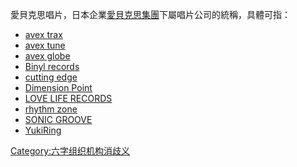 愛貝克思唱片，日本企業[[愛貝克思集團|愛貝克思集團]]下屬唱片公司的統稱，具體可指：
*[[avex_trax|avex trax]]
*[[avex_tune|avex tune]]
*[[avex_globe|avex globe]]
*[[Binyl_records|Binyl records]]
*[[cutting_edge|cutting edge]]
*[[Dimension_Point|Dimension Point]]
*[[LOVE_LIFE_RECORDS|LOVE LIFE RECORDS]]
*[[rhythm_zone|rhythm zone]]
*[[SONIC_GROOVE|SONIC GROOVE]]
*[[YukiRing|YukiRing]]
{{disambig}}

[[Category:六字组织机构消歧义|Category:六字组织机构消歧义]]